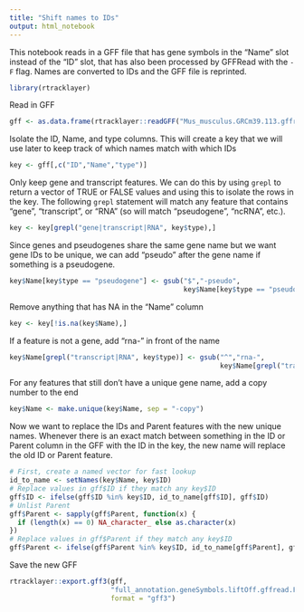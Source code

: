 ```yaml
---
title: "Shift names to IDs"
output: html_notebook
---
```


This notebook reads in a GFF file that has gene symbols in the "Name" slot instead of the "ID" slot, that has also been processed by GFFRead with the `-F` flag. Names are converted to IDs and the GFF file is reprinted.


```r
library(rtracklayer)
```

Read in GFF

```r
gff <- as.data.frame(rtracklayer::readGFF("Mus_musculus.GRCm39.113.gffread.F.gff3"))
```

Isolate the ID, Name, and type columns. This will create a key that we will use later to keep track of which names match with which IDs

```r
key <- gff[,c("ID","Name","type")]
```

Only keep gene and transcript features. We can do this by using `grepl` to return a vector of TRUE or FALSE values and using this to isolate the rows in the key. The following `grepl` statement will match any feature that contains "gene", "transcript", or "RNA" (so will match "pseudogene", "ncRNA", etc.).

```r
key <- key[grepl("gene|transcript|RNA", key$type),]
```

Since genes and pseudogenes share the same gene name but we want gene IDs to be unique, we can add "pseudo" after the gene name if something is a pseudogene.

```r
key$Name[key$type == "pseudogene"] <- gsub("$","-pseudo",
                                           key$Name[key$type == "pseudogene"])
```

Remove anything that has NA in the "Name" column

```r
key <- key[!is.na(key$Name),]
```

If a feature is not a gene, add "rna-" in front of the name

```r
key$Name[grepl("transcript|RNA", key$type)] <- gsub("^","rna-",
                                                    key$Name[grepl("transcript|RNA", key$type)])
```

For any features that still don't have a unique gene name, add a copy number to the end

```r
key$Name <- make.unique(key$Name, sep = "-copy")
```

Now we want to replace the IDs and Parent features with the new unique names. Whenever there is an exact match between something in the ID or Parent column in the GFF with the ID in the key, the new name will replace the old ID or Parent feature.

```r
# First, create a named vector for fast lookup
id_to_name <- setNames(key$Name, key$ID)
# Replace values in gff$ID if they match any key$ID
gff$ID <- ifelse(gff$ID %in% key$ID, id_to_name[gff$ID], gff$ID)
# Unlist Parent
gff$Parent <- sapply(gff$Parent, function(x) {
  if (length(x) == 0) NA_character_ else as.character(x)
})
# Replace values in gff$Parent if they match any key$ID
gff$Parent <- ifelse(gff$Parent %in% key$ID, id_to_name[gff$Parent], gff$Parent)
```

Save the new GFF

```r
rtracklayer::export.gff3(gff,
                         "full_annotation.geneSymbols.liftOff.gffread.F.nameIDs.gff3",
                         format = "gff3")
```







